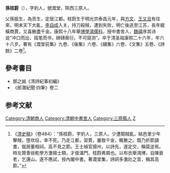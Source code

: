 '''孫枝蔚'''（{{bd|1631年||1697年|catIdx=Sun孙}}），字豹人，號溉堂，陝西三原人。

父孫振生，為贡生，定居江都。枝蔚生于明光宗泰昌元年，與[[方文|方文]]、[[王又旦|王又旦]]有往來，明末天下大亂，[[李自成|李自成]]入关，持刀殺賊，遭到失败，明亡後逃至江苏，長年縱橫商賈，又喜散盡千金。康熙十八年舉[[博學鴻儒科|博學鴻儒科]]，授中書舍人，[[魏禧|魏禧]]序其诗说“冲口而出，摇笔而书，磅礴奥衍，不可窥测”。卒于清圣祖康熙二十六年，年六十八岁。著有《溉堂前集》九卷、《後集》六卷、《續集》六卷、《文集》五卷、《詩餘》二卷<ref>《[[清史稿|清史稿]]》（卷484）：“孫枝蔚，字豹人，三原人。少遭闖賊亂，結邑里少年擊賊，墮坎埳，幸不死。乃走江都，習賈，屢致千金，輒散之。既乃折節讀書，僦居董相祠，高不見之節。王士禎官揚州，以詩先，遂定交，稱莫逆焉。時左贊善徐乾學方激揚士類，才俊滿門，枝蔚弗屑也。以布衣舉鴻博，自陳衰老，乞還山，遂不應試，授內閣中書。著溉堂集，詩詞多激壯之音，稱其高節。”</ref>。

==參考書目==
*鄧之誠《清詩紀事初編》
* 《郎潛紀聞·四筆》卷二

==参考文献==
{{reflist}}

[[Category:清朝商人|Category:清朝商人]]
[[Category:清朝中書舍人|Category:清朝中書舍人]]
[[Category:三原縣人|Category:三原縣人]]
[[Category:孙姓|Z]]